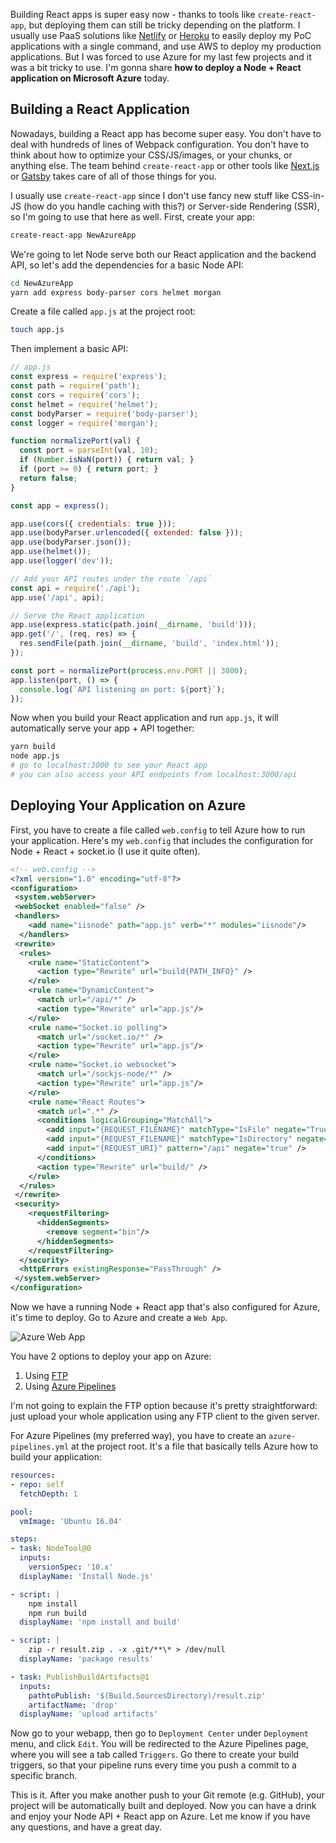 
<div>

Building React apps is super easy now - thanks to tools like `create-react-app`, but deploying them can still be tricky depending on the platform. I usually use PaaS solutions like [Netlify](https://www.netlify.com/) or [Heroku](https://www.heroku.com/) to easily deploy my PoC applications with a single command, and use AWS to deploy my production applications. But I was forced to use Azure for my last few projects and it was a bit tricky to use. I'm gonna share **how to deploy a Node + React application on Microsoft Azure** today.

## Building a React Application

Nowadays, building a React app has become super easy. You don't have to deal with hundreds of lines of Webpack configuration. You don't have to think about how to optimize your CSS/JS/images, or your chunks, or anything else. The team behind `create-react-app` or other tools like [Next.js](https://nextjs.org/) or [Gatsby](https://www.gatsbyjs.org/) takes care of all of those things for you.

I usually use `create-react-app` since I don't use fancy new stuff like CSS-in-JS (how do you handle caching with this?) or Server-side Rendering (SSR), so I'm going to use that here as well. First, create your app:

```bash
create-react-app NewAzureApp
```

We're going to let Node serve both our React application and the backend API, so let's add the dependencies for a basic Node API:

```bash
cd NewAzureApp
yarn add express body-parser cors helmet morgan
```

Create a file called `app.js` at the project root:

```bash
touch app.js
```

Then implement a basic API:

```js
// app.js
const express = require('express');
const path = require('path');
const cors = require('cors');
const helmet = require('helmet');
const bodyParser = require('body-parser');
const logger = require('morgan');

function normalizePort(val) {
  const port = parseInt(val, 10);
  if (Number.isNaN(port)) { return val; }
  if (port >= 0) { return port; }
  return false;
}

const app = express();

app.use(cors({ credentials: true }));
app.use(bodyParser.urlencoded({ extended: false }));
app.use(bodyParser.json());
app.use(helmet());
app.use(logger('dev'));

// Add your API routes under the route `/api`
const api = require('./api');
app.use('/api', api);

// Serve the React application
app.use(express.static(path.join(__dirname, 'build')));
app.get('/', (req, res) => {
  res.sendFile(path.join(__dirname, 'build', 'index.html'));
});

const port = normalizePort(process.env.PORT || 3000);
app.listen(port, () => {
  console.log(`API listening on port: ${port}`);
});
```

Now when you build your React application and run `app.js`, it will automatically serve your app + API together:

```bash
yarn build
node app.js
# go to localhost:3000 to see your React app
# you can also access your API endpoints from localhost:3000/api
```

## Deploying Your Application on Azure

First, you have to create a file called `web.config` to tell Azure how to run your application. Here's my `web.config` that includes the configuration for Node + React + socket.io (I use it quite often).

```xml
<!-- web.config -->
<?xml version="1.0" encoding="utf-8"?>
<configuration>
 <system.webServer>
 <webSocket enabled="false" />
 <handlers>
    <add name="iisnode" path="app.js" verb="*" modules="iisnode"/>
  </handlers>
 <rewrite>
  <rules>
    <rule name="StaticContent">
      <action type="Rewrite" url="build{PATH_INFO}" />
    </rule>
    <rule name="DynamicContent">
      <match url="/api/*" />
      <action type="Rewrite" url="app.js"/>
    </rule>
    <rule name="Socket.io polling">
      <match url="/socket.io/*" />
      <action type="Rewrite" url="app.js"/>
    </rule>
    <rule name="Socket.io websocket">
      <match url="/sockjs-node/*" />
      <action type="Rewrite" url="app.js"/>
    </rule>
    <rule name="React Routes">
      <match url=".*" />
      <conditions logicalGrouping="MatchAll">
        <add input="{REQUEST_FILENAME}" matchType="IsFile" negate="True"/>
        <add input="{REQUEST_FILENAME}" matchType="IsDirectory" negate="True"/>
        <add input="{REQUEST_URI}" pattern="/api" negate="true" />
      </conditions>
      <action type="Rewrite" url="build/" />
    </rule>
  </rules>
 </rewrite>
 <security>
    <requestFiltering>
      <hiddenSegments>
        <remove segment="bin"/>
      </hiddenSegments>
    </requestFiltering>
  </security>
  <httpErrors existingResponse="PassThrough" />
 </system.webServer>
</configuration>
```

Now we have a running Node + React app that's also configured for Azure, it's time to deploy. Go to Azure and create a `Web App`.

<img src={azureWebapp} title="Azure Web App" className="mb-175" />

You have 2 options to deploy your app on Azure:

1. Using [FTP](https://docs.microsoft.com/en-us/azure/app-service/deploy-ftp)
2. Using [Azure Pipelines](https://docs.microsoft.com/en-us/azure/devops/pipelines/?view=azure-devops)

I'm not going to explain the FTP option because it's pretty straightforward: just upload your whole application using any FTP client to the given server.

For Azure Pipelines (my preferred way), you have to create an `azure-pipelines.yml` at the project root. It's a file that basically tells Azure how to build your application:

```yaml
resources:
- repo: self
  fetchDepth: 1

pool:
  vmImage: 'Ubuntu 16.04'

steps:
- task: NodeTool@0
  inputs:
    versionSpec: '10.x'
  displayName: 'Install Node.js'

- script: |
    npm install
    npm run build
  displayName: 'npm install and build'

- script: |
    zip -r result.zip . -x .git/**\* > /dev/null
  displayName: 'package results'

- task: PublishBuildArtifacts@1
  inputs:
    pathtoPublish: '$(Build.SourcesDirectory)/result.zip' 
    artifactName: 'drop' 
  displayName: 'upload artifacts'
```

Now go to your webapp, then go to `Deployment Center` under `Deployment` menu, and click `Edit`. You will be redirected to the Azure Pipelines page, where you will see a tab called `Triggers`. Go there to create your build triggers, so that your pipeline runs every time you push a commit to a specific branch.

This is it. After you make another push to your Git remote (e.g. GitHub), your project will be automatically built and deployed. Now you can have a drink and enjoy your Node API + React app on Azure. Let me know if you have any questions, and have a great day.

</div>